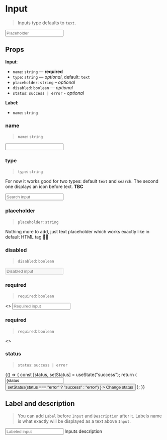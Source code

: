 
<Meta title="Form/Input" component={Input} />

# Input

> Inputs type defaults to `text`.

<Preview>
  <Story name="input">
    <Input name="input" placeholder="Placeholder" />
  </Story>
</Preview>

## Props

**Input**:

- `name`: `string` — **required**
- `type`: `string` — _optional_, default: `text`
- `placeholder`: `string` – _optional_
- `disabled`: `boolean` — _optional_
- `status`: `success | error` - _optional_

**Label**:

- `name`: `string`

### name

> `name`: `string`

<Preview>
  <Story name="name">
    <Input name="Thats my name" />
  </Story>
</Preview>

### type

> `type`: `string`

For now it works good for two types: default `text` and `search`. The second one displays an icon before text. **TBC**

<Preview>
  <Story name="type">
    <Input name="search-input" placeholder="Search input" type="search" />
  </Story>
</Preview>

### placeholder

> `placeholder`: `string`

Nothing more to add, just text placeholder which works exactly like in default HTML tag 🕺🏼

### disabled

> `disabled`: `boolean`

<Preview>
  <Story name="disabled">
    <Input name="disabled-input" placeholder="Disabled input" disabled />
  </Story>
</Preview>

### required

> `required`: `boolean`

<Preview>
  <Story name="required">
    <>
      <Label name="Label" required />
      <Input name="required-input" placeholder="Required input" />
    </>
  </Story>
</Preview>

### required

> `required`: `boolean`

<Preview>
  <Story name="upload">
    <>
      <Upload name="upload" placeholder="Select a file to upload" />
    </>
  </Story>
</Preview>

### status

> `status`: `success | error`

<Preview>
  <Story name="status">
    {() => {
      const [status, setStatus] = useState("success");
      return (
        <Container>
          <Container>
            <Input
              name="validation-input"
              value={status === "success" ? "Success!" : "Error!"}
              status={status}
            />
          </Container>
          <Spacer height="2rem" />
          <Container>
            <Button
              size="small"
              color={status === "error" ? "danger" : "success"}
              onClick={() =>
                setStatus(status === "error" ? "success" : "error")
              }
            >
              Change status
            </Button>
          </Container>
        </Container>
      );
    }}
  </Story>
</Preview>

## Label and description

> You can add `Label` before `Input` and `Description` after it. Labels name is what exactly will be displayed as a text above `Input`.

<Preview>
  <Story name="label & description">
    <Container>
      <Label name="Label" />
      <Input name="labeled-input" placeholder="Labeled input" />
      <Description>Inputs description</Description>
    </Container>
  </Story>
</Preview>
